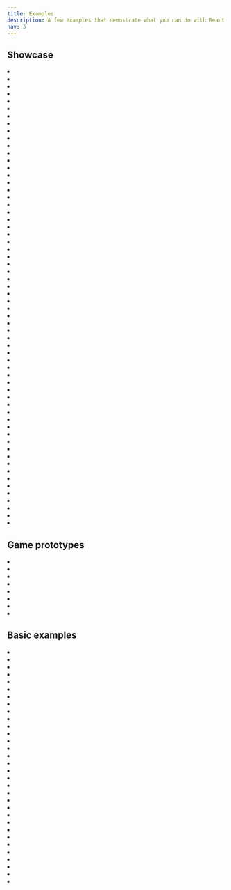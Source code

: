 ```yaml
---
title: Examples
description: A few examples that demostrate what you can do with React Three Fiber
nav: 3
---
```


## Showcase

<Grid>
  <li>
    <Sandbox id="gsm1y" />
  </li>
  <li>
    <Sandbox id="l4klb" />
  </li>
  <li>
    <Sandbox id="x8gvs" />
  </li>
  <li>
    <Sandbox id="yjhzv" />
  </li>
  <li>
    <Sandbox id="4m0d0" />
  </li>
  <li>
    <Sandbox id="kv7tv" />
  </li>
  <li>
    <Sandbox id="ls503" />
  </li>
  <li>
    <Sandbox id="n60qg" />
  </li>
  <li>
    <Sandbox id="kud9p" />
  </li>
  <li>
    <Sandbox id="zgsyn" />
  </li>
  <li>
    <Sandbox id="i6t0j" />
  </li>
  <li>
    <Sandbox id="h8o2d" />
  </li>
  <li>
    <Sandbox id="ni6v4" />
  </li>
  <li>
    <Sandbox id="wu51m" />
  </li>
  <li>
    <Sandbox id="zxpv7" />
  </li>
  <li>
    <Sandbox id="9keg6" />
  </li>
  <li>
    <Sandbox id="pz0q6" />
  </li>
  <li>
    <Sandbox id="9b56t" />
  </li>
  <li>
    <Sandbox id="tu24h" />
  </li>
  <li>
    <Sandbox id="qxjoj" />
  </li>
  <li>
    <Sandbox id="qf8d0" />
  </li>
  <li>
    <Sandbox id="jz9l97qn89" />
  </li>
  <li>
    <Sandbox id="prb9t" />
  </li>
  <li>
    <Sandbox id="pecl6" />
  </li>
  <li>
    <Sandbox id="sbf2i" />
  </li>
  <li>
    <Sandbox id="dvokj" />
  </li>
  <li>
    <Sandbox id="bfplr" />
  </li>
  <li>
    <Sandbox id="c671i" />
  </li>
  <li>
    <Sandbox id="nsb7f" />
  </li>
  <li>
    <Sandbox id="wsg13" />
  </li>
  <li>
    <Sandbox id="32zuv" />
  </li>
  <li>
    <Sandbox id="t4l0f" />
  </li>
  <li>
    <Sandbox id="wdzv4" />
  </li>
  <li>
    <Sandbox id="6hi1y" />
  </li>
  <li>
    <Sandbox id="9p4j7" />
  </li>
  <li>
    <Sandbox id="1sccp" />
  </li>
  <li>
    <Sandbox id="q23sw" />
  </li>
  <li>
    <Sandbox id="gpioq" />
  </li>
  <li>
    <Sandbox id="f5sgi" />
  </li>
  <li>
    <Sandbox id="3rjsl" />
  </li>
  <li>
    <Sandbox id="4j2q2" />
  </li>
  <li>
    <Sandbox id="mvkqs" />
  </li>
  <li>
    <Sandbox id="dh2jc" />
  </li>
  <li>
    <Sandbox id="gkfhr" />
  </li>
  <li>
    <Sandbox id="3k4g6" />
  </li>
  <li>
    <Sandbox id="0buje" />
  </li>
  <li>
    <Sandbox id="9eeo2" />
  </li>
  <li>
    <Sandbox id="5oufp" />
  </li>
  <li>
    <Sandbox id="0n9it" />
  </li>
  <li>
    <Sandbox id="f1ixt" />
  </li>
  <li>
    <Sandbox id="7psew" />
  </li>
  <li>
    <Sandbox id="vl221" />
  </li>
  <li>
    <Sandbox id="oep9o" />
  </li>
  <li>
    <Sandbox id="w633u" />
  </li>
  <li>
    <Sandbox id="kmb9i" />
  </li>
  <li>
    <Sandbox id="veyr7" />
  </li>
  <li>
    <Sandbox id="tx1pq" />
  </li>
  <li>
    <Sandbox id="ddk57" />
  </li>
  <li>
    <Sandbox id="12nmp" />
  </li>
  <li>
    <Sandbox id="jflps" />
  </li>
  <li>
    <Sandbox id="0ycwe" />
  </li>
  <li>
    <Sandbox id="6oei7" />
  </li>
</Grid>

## Game prototypes

<Grid>
  <li>
    <Sandbox id="lo6kp" />
  </li>
  <li>
    <Sandbox id="rmfcq" />
  </li>
  <li>
    <Sandbox id="i2160" />
  </li>
  <li>
    <Sandbox id="vkgi6" />
  </li>
  <li>
    <Sandbox id="2yqpv" />
  </li>
  <li>
    <Sandbox id="0mgum" />
  </li>
  <li>
    <Sandbox id="66cd7" />
  </li>
  <li>
    <Sandbox id="ebr0x" />
  </li>
</Grid>

## Basic examples

<Grid>
  <li>
    <Sandbox id="rrppl0y8l4" />
  </li>
  <li>
    <Sandbox id="btsbj" />
  </li>
  <li>
    <Sandbox id="rz2g0" />
  </li>
  <li>
    <Sandbox id="8fo01" />
  </li>
  <li>
    <Sandbox id="7duy8" />
  </li>
  <li>
    <Sandbox id="k8phr" />
  </li>
  <li>
    <Sandbox id="dix1y" />
  </li>
  <li>
    <Sandbox id="zcuqh" />
  </li>
  <li>
    <Sandbox id="7ucso" />
  </li>
  <li>
    <Sandbox id="py4db" />
  </li>
  <li>
    <Sandbox id="hf1cs" />
  </li>
  <li>
    <Sandbox id="39hg8" />
  </li>
  <li>
    <Sandbox id="wbrfs" />
  </li>
  <li>
    <Sandbox id="itfgk" />
  </li>
  <li>
    <Sandbox id="iup24" />
  </li>
  <li>
    <Sandbox id="zu2wo" />
  </li>
  <li>
    <Sandbox id="1g4qq" />
  </li>
  <li>
    <Sandbox id="z8e6m" />
  </li>
  <li>
    <Sandbox id="h545c" />
  </li>
  <li>
    <Sandbox id="0k27n" />
  </li>
  <li>
    <Sandbox id="d36mw" />
  </li>
  <li>
    <Sandbox id="h873k" />
  </li>
  <li>
    <Sandbox id="08s1u" />
  </li>
  <li>
    <Sandbox id="wvgxp" />
  </li>
  <li>
    <Sandbox id="5xho4" />
  </li>
  <li>
    <Sandbox id="mbfzf" />
  </li>
  <li>
    <Sandbox id="mkq8e" />
  </li>
  <li>
    <Sandbox id="3878x" />
  </li>
  <li>
    <Sandbox id="1b40u" />
  </li>
  <li>
    <Sandbox id="enx1u" />
  </li>
  <li>
    <Sandbox id="yup2o" />
  </li>
  <li>
    <Sandbox id="ib0jc" />
  </li>
</Grid>

